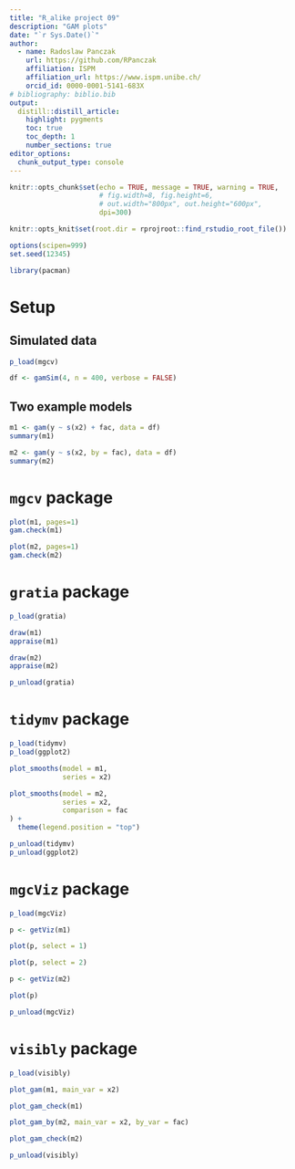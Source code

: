 ```yaml
---
title: "R_alike project 09"
description: "GAM plots"
date: "`r Sys.Date()`"
author:
  - name: Radoslaw Panczak 
    url: https://github.com/RPanczak
    affiliation: ISPM
    affiliation_url: https://www.ispm.unibe.ch/
    orcid_id: 0000-0001-5141-683X
# bibliography: biblio.bib
output:
  distill::distill_article:
    highlight: pygments
    toc: true
    toc_depth: 1
    number_sections: true
editor_options: 
  chunk_output_type: console
---
```


```r
knitr::opts_chunk$set(echo = TRUE, message = TRUE, warning = TRUE, 
                      # fig.width=8, fig.height=6, 
                      # out.width="800px", out.height="600px",
                      dpi=300)

knitr::opts_knit$set(root.dir = rprojroot::find_rstudio_root_file())

options(scipen=999)
set.seed(12345)

library(pacman)
```

# Setup

## Simulated data

```r
p_load(mgcv)

df <- gamSim(4, n = 400, verbose = FALSE)
```

## Two example models

```r
m1 <- gam(y ~ s(x2) + fac, data = df)
summary(m1)

m2 <- gam(y ~ s(x2, by = fac), data = df)
summary(m2)
```


# `mgcv` package 

```r
plot(m1, pages=1)
gam.check(m1)

plot(m2, pages=1)
gam.check(m2)
```

# `gratia` package

```r
p_load(gratia)

draw(m1)
appraise(m1)

draw(m2)
appraise(m2)

p_unload(gratia)
```

# `tidymv` package

```r
p_load(tidymv)
p_load(ggplot2)

plot_smooths(model = m1,
             series = x2)

plot_smooths(model = m2,
             series = x2,
             comparison = fac
) +
  theme(legend.position = "top")

p_unload(tidymv)
p_unload(ggplot2)
```

# `mgcViz` package

```r
p_load(mgcViz)

p <- getViz(m1)

plot(p, select = 1)

plot(p, select = 2)  

p <- getViz(m2)

plot(p)

p_unload(mgcViz)
```
# `visibly` package

```r
p_load(visibly)

plot_gam(m1, main_var = x2)

plot_gam_check(m1)

plot_gam_by(m2, main_var = x2, by_var = fac)  

plot_gam_check(m2)

p_unload(visibly)
```